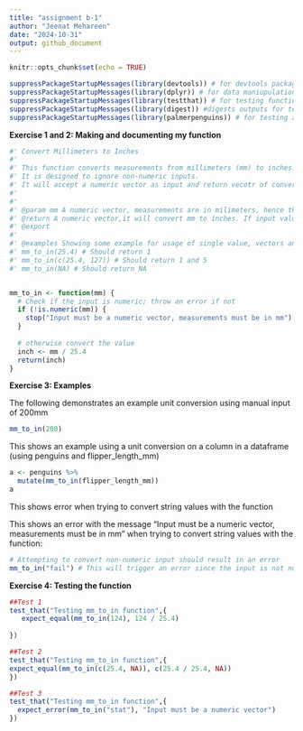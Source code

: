 ```yaml
---
title: "assignment b-1"
author: "Jeenat Mehareen"
date: "2024-10-31"
output: github_document
---
```


```r
knitr::opts_chunk$set(echo = TRUE)
```

```r
suppressPackageStartupMessages(library(devtools)) # for devtools package
suppressPackageStartupMessages(library(dplyr)) # for data maniupulation
suppressPackageStartupMessages(library(testthat)) # for testing functions
suppressPackageStartupMessages(library(digest)) #digests outputs for testing 
suppressPackageStartupMessages(library(palmerpenguins)) # for testing a sample tibble

```


**Exercise 1 and 2: Making and documenting my function**
```r
#' Convert Millimeters to Inches
#'
#' This function converts measurements from millimeters (mm) to inches: 1 inch = 25.4 mm.
#' It is designed to ignore non-numeric inputs.
#' It will accept a numeric vector as input and return vecotr of converted values
#' 
#' 
#' @param mm A numeric vector, measurements are in milimeters, hence the name mm. Non-numeric values will result in an error.
#' @return A numeric vector,it will convert mm to inches. If input values are NA it will return "NA"
#' @export
#'
#' @examples Showing some example for usage of single value, vectors and NA 
#' mm_to_in(25.4) # Should return 1
#' mm_to_in(c(25.4, 127)) # Should return 1 and 5
#' mm_to_in(NA) # Should return NA


mm_to_in <- function(mm) {
  # Check if the input is numeric; throw an error if not
  if (!is.numeric(mm)) {
    stop("Input must be a numeric vector, measurements must be in mm")
  }
  
  # otherwise convert the value
  inch <- mm / 25.4
  return(inch)
}
```

**Exercise 3: Examples**

<p> The following demonstrates an example unit conversion using manual input of 200mm <p>
```r
mm_to_in(200)
```

<p> This shows an example using a unit conversion on a column in a dataframe (using penguins and flipper_length_mm) <p>

```r
a <- penguins %>%
  mutate(mm_to_in(flipper_length_mm))
a
```
<p> This shows error when trying to convert string values with the function <p>

<p> This shows an error with the message "Input must be a numeric vector, measurements must be in mm" when trying to convert string values with the function: </p>


```r
# Attempting to convert non-numeric input should result in an error
mm_to_in("fail") # This will trigger an error since the input is not numeric
```

**Exercise 4: Testing the function**




```r
##Test 1
test_that("Testing mm_to_in function",{
   expect_equal(mm_to_in(124), 124 / 25.4)
             
})
```

```r
##Test 2
test_that("Testing mm_to_in function",{
expect_equal(mm_to_in(c(25.4, NA)), c(25.4 / 25.4, NA))
})
```

```r
##Test 3
test_that("Testing mm_to_in function",{
  expect_error(mm_to_in("stat"), "Input must be a numeric vector")
})
```


